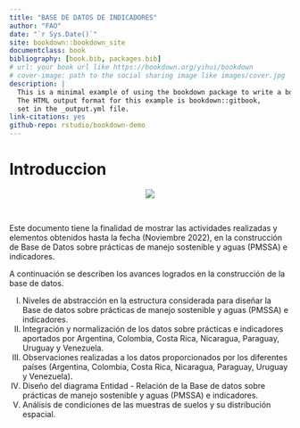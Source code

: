 ```yaml
--- 
title: "BASE DE DATOS DE INDICADORES"
author: "FAO"
date: "`r Sys.Date()`"
site: bookdown::bookdown_site
documentclass: book
bibliography: [book.bib, packages.bib]
# url: your book url like https://bookdown.org/yihui/bookdown
# cover-image: path to the social sharing image like images/cover.jpg
description: |
  This is a minimal example of using the bookdown package to write a book.
  The HTML output format for this example is bookdown::gitbook,
  set in the _output.yml file.
link-citations: yes
github-repo: rstudio/bookdown-demo
---
```


# Introduccion {-}

<center>![](Imagenes/muestras.png)</center>

<br>

Este documento tiene la finalidad de mostrar las actividades realizadas y elementos obtenidos hasta la fecha (Noviembre 2022), en la construcción de Base de Datos sobre prácticas de manejo sostenible y aguas (PMSSA) e indicadores.

A continuación se describen los avances logrados en la construcción de la base de datos.

I.  Niveles de abstracción en la estructura considerada para diseñar la Base de datos sobre prácticas de manejo sostenible y aguas (PMSSA) e indicadores.
II. Integración y normalización de los datos sobre prácticas e indicadores aportados por Argentina, Colombia, Costa Rica, Nicaragua, Paraguay, Uruguay y Venezuela.
III. Observaciones realizadas a los datos proporcionados por los diferentes países (Argentina, Colombia, Costa Rica, Nicaragua, Paraguay, Uruguay y Venezuela).
IV. Diseño del diagrama Entidad - Relación de la Base de datos sobre prácticas de manejo sostenible y aguas (PMSSA) e indicadores.
V.  Análisis de condiciones de las muestras de suelos y su distribución espacial.